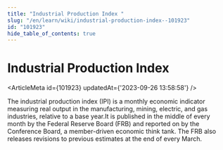 ```yaml
---
title: "Industrial Production Index "
slug: "/en/learn/wiki/industrial-production-index--101923"
id: "101923"
hide_table_of_contents: true
---
```



# Industrial Production Index 

<ArticleMeta id={101923} updatedAt={'2023-09-26 13:58:58'} />
<div className='border-solid border-b border-t-0 my-4 border-[var(--ifm-color-gray-300)]' />

The industrial production index (IPI) is a monthly economic indicator measuring real output in the manufacturing, mining, electric, and gas industries, relative to a base year.It is published in the middle of every month by the Federal Reserve Board (FRB) and reported on by the Conference Board, a member-driven economic think tank. The FRB also releases revisions to previous estimates at the end of every March.
